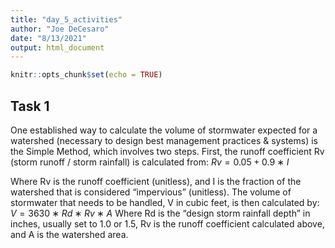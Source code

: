 ```yaml
---
title: "day_5_activities"
author: "Joe DeCesaro"
date: "8/13/2021"
output: html_document
---
```


```r
knitr::opts_chunk$set(echo = TRUE)
```

## Task 1
One established way to calculate the volume of stormwater expected for a watershed (necessary to design best management practices & systems) is the Simple Method, which involves two steps. First, the runoff coefficient Rv
(storm runoff / storm rainfall) is calculated from: $Rv=0.05+0.9∗I$
 
Where Rv is the runoff coefficient (unitless), and I is the fraction of the watershed that is considered “impervious” (unitless). The volume of stormwater that needs to be handled, V in cubic feet, is then calculated by: $V=3630∗Rd∗Rv∗A$
Where Rd is the “design storm rainfall depth” in inches, usually set to 1.0 or 1.5, Rv is the runoff coefficient calculated above, and A is the watershed area.

```r

```
 

 
